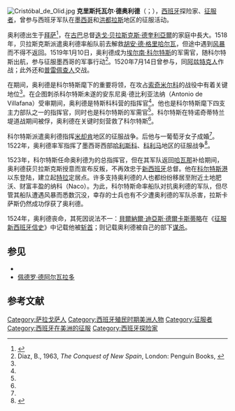 [[Image:Cristóbal_de_Olid.jpg|thumb]]
'''克里斯托瓦尔·德奥利德'''（{{lang-es|Cristóbal de Olid}}；{{bd|1487年||1524年}}），[[西班牙|西班牙]]探险家、[[西班牙征服者|征服者]]，曾参与西班牙军队在[[墨西哥|墨西哥]]和[[洪都拉斯|洪都拉斯]]地区的征服活动。

奥利德出生于[[拜萨|拜萨]]<ref>{{cite book |last1=Thomas |first1=Hugh |title=The Golden Empire |date=2010 |publisher=Random House |page=67}}</ref>，在[[古巴|古巴]]总督[[迭戈·贝拉斯克斯·德奎利亞爾|迭戈·贝拉斯克斯·德奎利亞爾]]的家庭中長大。1518年，贝拉斯克斯派遣奥利德率船队前去解救[[胡安·德·格里哈尔瓦|胡安·德·格里哈尔瓦]]，但途中遇到[[热带气旋|风暴]]而不得不返回。1519年1月10日，奥利德成为[[埃尔南·科尔特斯|埃尔南·科尔特斯]]的军需官，随科尔特斯出航，参与征服墨西哥的军事行动<ref name=Diaz>Diaz, B., 1963, ''The Conquest of New Spain'', London: Penguin Books, {{ISBN|0140441239}}</ref>{{rp|39,200,278,286,293,297,299,309}}。1520年7月14日曾参与{{le|奥通巴战役|Battle of Otumba}}，同[[阿兹特克人|阿兹特克人]]作战；此外还和[[普雷佩查人|普雷佩查人]]交战。

在{{le|特诺奇蒂特兰围城战|Siege of Tenochtitlan}}期间，奥利德是科尔特斯麾下的重要将领，在攻占[[索奇米尔科|索奇米尔科]]的战役中有着关键地位<ref name=Diaz/>{{rp|315,317,319,333,339,340-343}}。在企图刺杀科尔特斯未遂的安东尼奥·德比利亚法纳（Antonio de Villafana）受审期间，奥利德是特斯科科营的指挥官<ref name=Diaz/>{{rp|351}}。他也是科尔特斯麾下四支主力部队之一的指挥官，同时也是科尔特斯的军需官<ref name=Diaz/>{{rp|356,358,360-363,383}}。科尔特斯在特诺奇蒂特兰堤道战期间被俘，奥利德在关键时刻营救了科尔特斯<ref name=Diaz/>{{rp|380}}。

科尔特斯派遣奥利德指挥[[米却肯州|米却肯]]地区的征服战争。后他与一葡萄牙女子成婚<ref name=Diaz/>{{rp|413}}。1522年，奥利德率军指挥了墨西哥西部[[哈利斯科州|哈利斯科]]、[[科利马州|科利马]]地区的征服战争<ref>{{Cite web |url=http://bancroft.berkeley.edu/Exhibits/nativeamericans/25.html |title=Cristóbal de Olid, 1522 |accessdate=2020-08-07 |archive-date=2008-09-13 |archive-url=https://web.archive.org/web/20080913170918/http://bancroft.berkeley.edu/Exhibits/nativeamericans/25.html |dead-url=no }}</ref>。

1523年，科尔特斯任命奥利德为{{le|西班牙征服洪都拉斯|Spanish conquest of Honduras|洪都拉斯征服战争}}的总指挥官，但在其军队返回[[哈瓦那|哈瓦那]]补给期间，奥利德获贝拉斯克斯授意而宣布反叛，不再效忠于[[新西班牙總督轄區|新西班牙]]总督。他在[[科尔特斯港|科尔特斯港]]以东登陆，建立起[[特拉|特拉]]定居点。许多支持奥利德的人也都纷纷移居至附近土地肥沃、财富丰盈的纳科（Naco）。为此，科尔特斯命{{le|弗朗西斯科·德拉斯卡萨斯|Francisco de Las Casas}}率船队对抗奥利德的军队，但尽管其船队遭遇风暴而悉数沉没，幸存的士兵也有不少遭奥利德的军队杀害，拉斯卡萨斯仍然成功俘获了奥利德。

1524年，奥利德丧命，其死因说法不一：[[貝爾納爾·迪亞斯·德爾·卡斯蒂略|貝爾納爾·迪亞斯·德爾卡斯蒂略]]在《[[征服新西班牙信史|征服新西班牙信史]]》中记载他被[[斩首|斩首]]；{{le|安东尼奥·德埃雷拉·托德西利亚斯|Antonio de Herrera y Tordesillas}}则记载奥利德被自己的部下[[谋杀|谋杀]]。

== 参见 ==
* {{tsl|en|Gonzalo de Sandoval|贡萨洛·德桑多瓦尔}}
* [[佩德羅·德·阿爾瓦拉多|佩德罗·德阿尔瓦拉多]]

== 参考文献 ==
{{reflist}}

{{Authority control}}
{{DEFAULTSORT:Olid, Cristobal de}}
[[Category:萨拉戈萨人|Category:萨拉戈萨人]]
[[Category:西班牙殖民时期美洲人物|Category:西班牙殖民时期美洲人物]]
[[Category:征服者|Category:征服者]]
[[Category:西班牙在美洲的征服|Category:西班牙在美洲的征服]]
[[Category:西班牙探险家|Category:西班牙探险家]]
